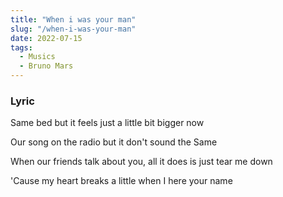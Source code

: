 ```yaml
---
title: "When i was your man"
slug: "/when-i-was-your-man"
date: 2022-07-15
tags:
  - Musics
  - Bruno Mars
---
```

### Lyric

Same bed but it feels just a little bit bigger now

Our song on the radio but it don't sound the Same

When our friends talk about you, all it does is just tear me down

'Cause my heart breaks a little when I here your name